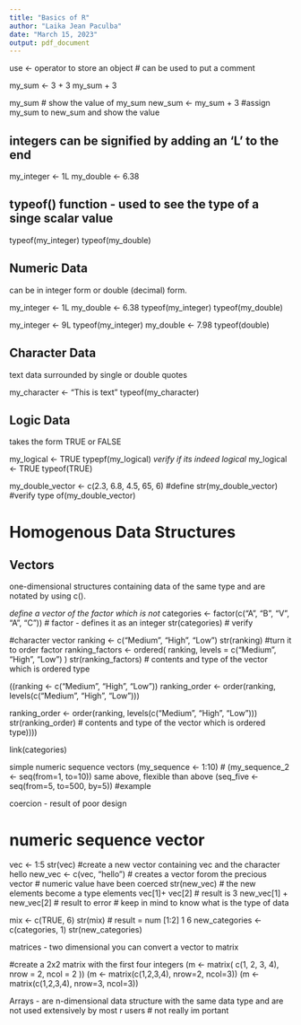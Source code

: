 ---
title: "Basics of R"
author: "Laika Jean Paculba"
date: "March 15, 2023"
output: pdf_document
---

use <- operator to store an object
# can be used to put a comment

my_sum <- 3 + 3
my_sum + 3

my_sum # show the value of my_sum
new_sum <- my_sum + 3 #assign my_sum to new_sum and show the value

## integers can be signified by adding an 'L' to the end
my_integer <- 1L
my_double <- 6.38

## typeof() function - used to see the type of a singe scalar value

typeof(my_integer)
typeof(my_double)

## Numeric Data
can be in integer form or double (decimal) form.

my_integer <- 1L
my_double <- 6.38
typeof(my_integer)
typeof(my_double)

my_integer <- 9L
typeof(my_integer)
my_double <- 7.98
typeof(double)

## Character Data
text data surrounded by single or double quotes

my_character <- "This is text"
typeof(my_character)

## Logic Data
takes the form TRUE or FALSE

my_logical <- TRUE
typepf(my_logical)  _verify if its indeed logical_
my_logical <- TRUE
typeof(TRUE)

my_double_vector <- c(2.3, 6.8, 4.5, 65, 6) #define 
str(my_double_vector) #verify
type of(my_double_vector)

# Homogenous Data Structures

## Vectors
one-dimensional structures containing data of the same type and are notated by using c().

_define a vector of the factor which is not _
categories <- factor(c("A", "B", "V", "A", "C")) # factor - defines it as an integer
str(categories) # verify

#character vector
ranking <- c("Medium", "High", "Low")
str(ranking)
#turn it to order factor
ranking_factors <- ordered(
  ranking, levels = c("Medium", "High", "Low")
)
str(ranking_factors) # contents and type of the vector which is ordered type

((ranking <- c("Medium", "High", "Low"))
ranking_order <- order(ranking, levels(c("Medium", "High", "Low")))

ranking_order <- order(ranking, levels(c("Medium", "High", "Low")))
str(ranking_order) # contents and type of the vector which is ordered type))))

link(categories)

simple numeric sequence vectors
(my_sequence <- 1:10) #
(my_sequence_2 <- seq(from=1, to=10)) same above, flexible than above
(seq_five <- seq(from=5, to=500, by=5))  #example

coercion - result of poor design

# numeric sequence vector
vec <- 1:5
str(vec)
#create a new vector containing vec and the character hello
new_vec <- c(vec, "hello") # creates a vector forom the precious vector
# numeric value have been coerced
str(new_vec) # the new elements become a type elements
vec[1]+ vec[2] # result is 3
 new_vec[1] + new_vec[2] # result to error
# keep in mind to know what is the type of data

mix <- c(TRUE, 6)
str(mix) # result = num [1:2] 1 6
 new_categories <- c(categories, 1)
str(new_categories)

matrices - two dimensional 
you can convert a vector to matrix

#create a 2x2 matrix with the first four integers
(m <- matrix(
  c(1, 2, 3, 4),
  nrow = 2, ncol = 2
))
(m <- matrix(c(1,2,3,4), nrow=2, ncol=3))
(m <- matrix(c(1,2,3,4), nrow=3, ncol=3))

Arrays - are n-dimensional data structure with the same data type and are not used extensively by most r users # not really im portant